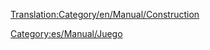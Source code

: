 [[Translation:Category/en/Manual/Construction]]

{{en/Bilingual box| es
| Los artículos relativos a cómo construir cosas figuran en esta lista.
:→''[[es/Construcción|Véase el artículo principal sobre '''Construcción''']]...''
| Articles dealing with how to construct things are listed here.}}

[[Category:es/Manual/Juego]]